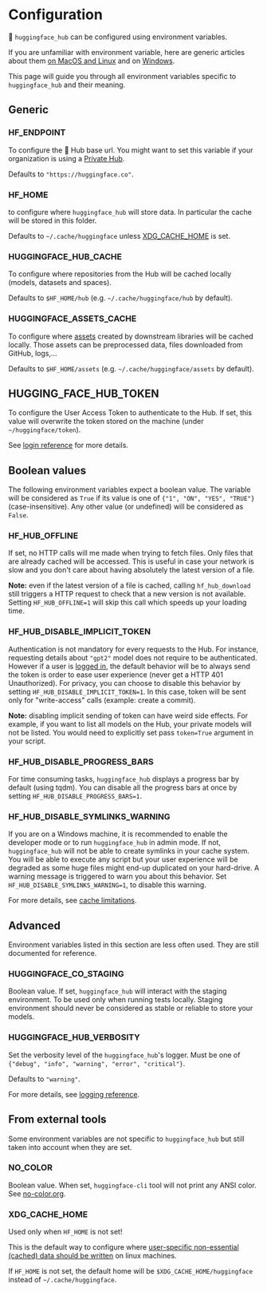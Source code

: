 # Configuration

🤗 `huggingface_hub` can be configured using environment variables.

If you are unfamiliar with environment variable, here are generic articles about them
[on MacOS and Linux](https://linuxize.com/post/how-to-set-and-list-environment-variables-in-linux/)
and on [Windows](https://phoenixnap.com/kb/windows-set-environment-variable).

This page will guide you through all environment variables specific to `huggingface_hub`
and their meaning.

## Generic

### HF_ENDPOINT

To configure the 🤗 Hub base url. You might want to set this variable if your organization
is using a [Private Hub](https://huggingface.co/platform).

Defaults to `"https://huggingface.co"`.

### HF_HOME

to configure where `huggingface_hub` will store data. In particular the cache will be stored
in this folder.

Defaults to `~/.cache/huggingface` unless [XDG_CACHE_HOME](#xdgcachehome) is set.

### HUGGINGFACE_HUB_CACHE

To configure where repositories from the Hub will be cached locally (models, datasets and
spaces).

Defaults to `$HF_HOME/hub` (e.g. `~/.cache/huggingface/hub` by default).

### HUGGINGFACE_ASSETS_CACHE

To configure where [assets](how-to-cache#caching-assets) created by downstream libraries
will be cached locally. Those assets can be preprocessed data, files downloaded from GitHub,
logs,...

Defaults to `$HF_HOME/assets` (e.g. `~/.cache/huggingface/assets` by default).

## HUGGING_FACE_HUB_TOKEN

To configure the User Access Token to authenticate to the Hub. If set, this value will
overwrite the token stored on the machine (under `~/huggingface/token`).

See [login reference](package_reference/login) for more details.

## Boolean values

The following environment variables expect a boolean value. The variable will be considered
as `True` if its value is one of `{"1", "ON", "YES", "TRUE"}` (case-insensitive). Any other value
(or undefined) will be considered as `False`.

### HF_HUB_OFFLINE

If set, no HTTP calls will me made when trying to fetch files. Only files that are already
cached will be accessed. This is useful in case your network is slow and you don't care
about having absolutely the latest version of a file.

**Note:** even if the latest version of a file is cached, calling `hf_hub_download` still triggers
a HTTP request to check that a new version is not available. Setting `HF_HUB_OFFLINE=1` will
skip this call which speeds up your loading time.

### HF_HUB_DISABLE_IMPLICIT_TOKEN

Authentication is not mandatory for every requests to the Hub. For instance, requesting
details about `"gpt2"` model does not require to be authenticated. However if a user is
[logged in](package_reference/login), the default behavior will be to always send the token
is order to ease user experience (never get a HTTP 401 Unauthorized). For privacy, you can
choose to disable this behavior by setting `HF_HUB_DISABLE_IMPLICIT_TOKEN=1`. In this case,
token will be sent only for "write-access" calls (example: create a commit).

**Note:** disabling implicit sending of token can have weird side effects. For example,
if you want to list all models on the Hub, your private models will not be listed. You
would need to explicitly set pass `token=True` argument in your script.

### HF_HUB_DISABLE_PROGRESS_BARS

For time consuming tasks, `huggingface_hub` displays a progress bar by default (using tqdm).
You can disable all the progress bars at once by setting `HF_HUB_DISABLE_PROGRESS_BARS=1`.

### HF_HUB_DISABLE_SYMLINKS_WARNING

If you are on a Windows machine, it is recommended to enable the developer mode or to run
`huggingface_hub` in admin mode. If not, `huggingface_hub` will not be able to create
symlinks in your cache system. You will be able to execute any script but your user experience
will be degraded as some huge files might end-up duplicated on your hard-drive. A warning
message is triggered to warn you about this behavior. Set `HF_HUB_DISABLE_SYMLINKS_WARNING=1`,
to disable this warning.

For more details, see [cache limitations](how-to-cache#limitations).

## Advanced

Environment variables listed in this section are less often used. They are still documented
for reference.

### HUGGINGFACE_CO_STAGING

Boolean value. If set, `huggingface_hub` will interact with the staging environment.
To be used only when running tests locally. Staging environment should never be considered
as stable or reliable to store your models.

### HUGGINGFACE_HUB_VERBOSITY

Set the verbosity level of the `huggingface_hub`'s logger. Must be one of
`{"debug", "info", "warning", "error", "critical"}`.

Defaults to `"warning"`.

For more details, see [logging reference](package_reference/utilities#huggingface_hub.utils.logging.get_verbosity).

## From external tools

Some environment variables are not specific to `huggingface_hub` but still taken into account
when they are set.

### NO_COLOR

Boolean value. When set, `huggingface-cli` tool will not print any ANSI color.
See [no-color.org](https://no-color.org/).

### XDG_CACHE_HOME

Used only when `HF_HOME` is not set!

This is the default way to configure where [user-specific non-essential (cached) data should be written](https://wiki.archlinux.org/title/XDG_Base_Directory)
on linux machines. 

If `HF_HOME` is not set, the default home will be `$XDG_CACHE_HOME/huggingface` instead
of `~/.cache/huggingface`.
